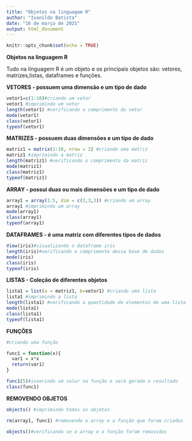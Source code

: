 ---
title: "Objetos na linguagem R"
author: "Ivanildo Batista"
date: "16 de março de 2021"
output: html_document
---

```{r setup, include=FALSE}
knitr::opts_chunk$set(echo = TRUE)
```

**Objetos na linguagem R**

Tudo na linguagem R é um objeto e os principais objetos são: vetores, matrizes,listas, dataframes e funções.

**VETORES - possuem uma dimensão e um tipo de dado**
```{r}
vetor1=c(1:10)#criando um vetor
vetor1 #imprimindo um vetor
length(vetor1) #verificando o comprimento do vetor
mode(vetor1)
class(vetor1)
typeof(vetor1)
```

**MATRIZES - possuem duas dimensões e um tipo de dado**
```{r}
matriz1 = matrix(1:10, nrow = 2) #criando uma matriz
matriz1 #imprimindo a matriz
length(matriz1) #verificando o comprimento da matriz
mode(matriz1)
class(matriz1)
typeof(matriz1)
```

**ARRAY - possui duas ou mais dimensões e um tipo de dado**
```{r}
array1 = array(1:5, dim = c(3,3,3)) #criando um array
array1 #imprimindo um array
mode(array1)
class(array1)
typeof(array1)
```

**DATAFRAMES - é uma matriz com diferentes tipos de dados**
```{r}
View(iris)#visualizando o dataframe iris
length(iris)#verificando o comprimento dessa base de dados
mode(iris)
class(iris)
typeof(iris)
```

**LISTAS - Coleção de diferentes objetos**
```{r}
lista1 = list(a = matriz1, b=vetor1) #criando uma lista
lista1 #imprimindo a lista
length(lista1) #verificando a quantidade de elementos de uma lista
mode(lista1)
class(lista1)
typeof(lista1)
```

**FUNÇÕES**
```{r}
#criando uma função

func1 = function(x){
  var1 = x*x
  return(var1)
}

func1(5)#inserindo um valor na função e será gerado o resultado
class(func1)
```

**REMOVENDO OBJETOS**
```{r}
objects() #imprimindo todos os objetos

rm(array1, func1) #removendo o array e a função que foram criados

objects()#verificando se o array e a função foram removidos
```